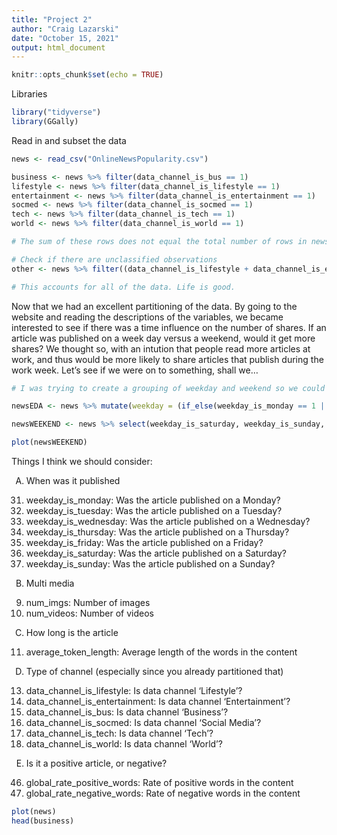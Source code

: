 ```yaml
---
title: "Project 2"
author: "Craig Lazarski"
date: "October 15, 2021"
output: html_document
---
```


```r
knitr::opts_chunk$set(echo = TRUE)
```

Libraries
```r
library("tidyverse")
library(GGally)

```
Read in and subset the data
```r
news <- read_csv("OnlineNewsPopularity.csv")

business <- news %>% filter(data_channel_is_bus == 1)
lifestyle <- news %>% filter(data_channel_is_lifestyle == 1)
entertainment <- news %>% filter(data_channel_is_entertainment == 1)
socmed <- news %>% filter(data_channel_is_socmed == 1)
tech <- news %>% filter(data_channel_is_tech == 1)
world <- news %>% filter(data_channel_is_world == 1)

# The sum of these rows does not equal the total number of rows in news.

# Check if there are unclassified observations
other <- news %>% filter((data_channel_is_lifestyle + data_channel_is_entertainment + data_channel_is_lifestyle + data_channel_is_bus + data_channel_is_socmed + data_channel_is_tech + data_channel_is_world) == 0)

# This accounts for all of the data. Life is good.
```
  
  Now that we had an excellent partitioning of the data.  By going to the website and reading the descriptions of the variables, we became interested to see if there was a time influence on the number of shares.  If an article was published on a week day versus a weekend, would it get more shares?  We thought so, with an intution that people read more articles at work, and thus would be more likely to share articles that publish during the work week.  Let's see if we were on to something, shall we...  
    
    
```r

# I was trying to create a grouping of weekday and weekend so we could compare the number of shares within categories (i.e. business on weekdays, social on weekends, to see if there is something interesting, but can't get the code to work...)

newsEDA <- news %>% mutate(weekday = (if_else(weekday_is_monday == 1 | weekday_is_tuesday == 1 | weekday_is_wednesday == 1 | weekday_is_thursday == 1 |  weekday_is_friday == 1)), 'yes', 'no')  

newsWEEKEND <- news %>% select(weekday_is_saturday, weekday_is_sunday, shares)

plot(newsWEEKEND)


```    
Things I think we should consider:

A)  When was it published

31. weekday_is_monday: Was the article published on a Monday?
32. weekday_is_tuesday: Was the article published on a Tuesday?
33. weekday_is_wednesday: Was the article published on a Wednesday?
34. weekday_is_thursday: Was the article published on a Thursday?
35. weekday_is_friday: Was the article published on a Friday?
36. weekday_is_saturday: Was the article published on a Saturday?
37. weekday_is_sunday: Was the article published on a Sunday?

B) Multi media

9. num_imgs: Number of images
10. num_videos: Number of videos

C) How long is the article

11. average_token_length: Average length of the words in the content

D) Type of channel (especially since you already partitioned that)

13. data_channel_is_lifestyle: Is data channel 'Lifestyle'?
14. data_channel_is_entertainment: Is data channel 'Entertainment'?
15. data_channel_is_bus: Is data channel 'Business'?
16. data_channel_is_socmed: Is data channel 'Social Media'?
17. data_channel_is_tech: Is data channel 'Tech'?
18. data_channel_is_world: Is data channel 'World'?

E)  Is it a positive article, or negative?

46. global_rate_positive_words: Rate of positive words in the content
47. global_rate_negative_words: Rate of negative words in the content
    
```r

plot(news)
head(business)

```
